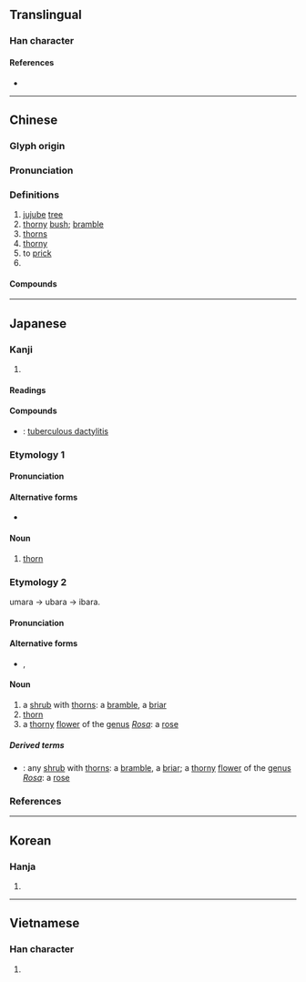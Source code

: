 {{character info}}
==Translingual==

===Han character===
{{Han char|rn=75|rad=木|as=08|sn=12|four=55992|canj=DBDB|ids=⿰朿朿}}

====References====
* {{Han ref|kx=0532.200|dkj=14938|dj=0921.010|hdz=21227.090|uh=68D8|ud=26840|bh=B4C6|bd=46278}}

----

==Chinese==
{{zh-forms|alt=撠-to prick}}

===Glyph origin===
{{Han etym}}

===Pronunciation===
{{zh-pron
|m=jí
|m-s=
|c=kik1,gik1
|c_note=kik1 — colloquial; gik1 — literary, especially in {{zh-l|荊棘|tr=ging1 gik1}}
|c-t=
|g=
|h=pfs=kit
|j=
|mb=
|md=
|mn=qz:kiak/tw,xm,zz:kek
|mn-t=
|w=
|x=
|mc=y
|oc=y
|ma=
|cat=n,a,v
}}

===Definitions===
{{zh-hanzi}}

# [[jujube]] [[tree]]
# [[thorny]] [[bush]]; [[bramble]]
# [[thorns]]
# [[thorny]]
# to [[prick]]
# {{zh-synonym|戟|[[halberd]]}}

====Compounds====
{{zh-der|撤棘|荊棘|棘手|荊棘佈道|披荊斬棘|披荊棘|滿地荊棘|荊棘律|荊棘銅駝|舉動荊棘|銅駝荊棘|棘蒬}}

----

==Japanese==

===Kanji===
{{ja-kanji|grade=|rs=木08}}

# {{rfdef|ja|sort=木08}}

====Readings====
{{ja-readings
|goon=こく
|kanon=きょく
|kun=いばら-, とげ-
}}

====Compounds====
* {{ja-r|風棘|ふうきょく}}: [[tuberculous dactylitis]]

{{wikipedia|lang=ja}}

===Etymology 1===
{{ja-kanjitab|とげ|yomi=k}}

====Pronunciation====
{{ja-pron|yomi=k|とげ|acc=2|acc_ref=DJR,NHK}}

====Alternative forms====
* {{ja-l|刺}}

====Noun====
{{ja-noun|とげ}}

# [[thorn]]

===Etymology 2===
{{ja-kanjitab|いばら|yomi=k}}
umara → ubara → ibara.

====Pronunciation====
{{ja-pron|yomi=k|いばら|acc=0|acc_ref=DJR,NHK}}

====Alternative forms====
* {{ja-l|茨}}, {{ja-l|荊}}

====Noun====
{{ja-noun|いばら|イバラ}}

# a [[shrub]] with [[thorn]]s: a [[bramble]], a [[briar]]
# [[thorn]]
# a [[thorny]] [[flower]] of the [[genus]] ''[[Rosa]]'': a [[rose]]

=====Derived terms=====
* {{ja-r|薔薇|ばら}}: any [[shrub]] with [[thorn]]s: a [[bramble]], a [[briar]]; a [[thorny]] [[flower]] of the [[genus]] ''[[Rosa]]'': a [[rose]]

===References===
<references/>

----

==Korean==

===Hanja===
{{ko-hanja|hangeul=극|eumhun=|rv=geuk|mr=kŭk|y=kuk}}

# {{rfdef|ko|sort=木08}}

----

==Vietnamese==

===Han character===
{{vi-readings|reading=gấc, cức|rs=木08}}

# {{rfdef|vi|sort=木08}}